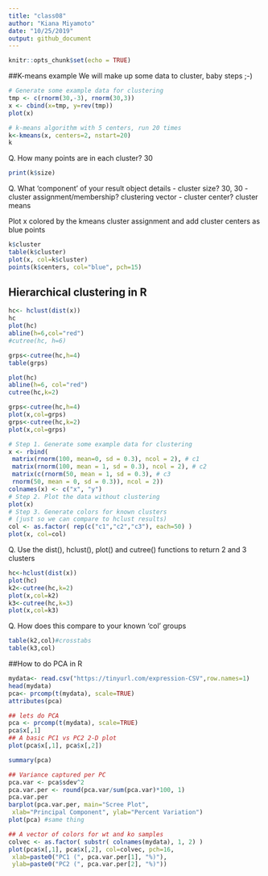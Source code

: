 ```yaml
---
title: "class08"
author: "Kiana Miyamoto"
date: "10/25/2019"
output: github_document
---
```


```r
knitr::opts_chunk$set(echo = TRUE)
```
##K-means example
We will make up some data to cluster, baby steps ;-)
```r
# Generate some example data for clustering
tmp <- c(rnorm(30,-3), rnorm(30,3))
x <- cbind(x=tmp, y=rev(tmp))
plot(x)
```

```r
# k-means algorithm with 5 centers, run 20 times
k<-kmeans(x, centers=2, nstart=20)
k
```

Q. How many points are in each cluster? 30
```r
print(k$size)
```

Q. What ‘component’ of your result object details
 - cluster size? 30, 30
 - cluster assignment/membership? clustering vector
 - cluster center? cluster means
 
 Plot x colored by the kmeans cluster assignment and add cluster centers as blue points
```r
k$cluster
table(k$cluster)
plot(x, col=k$cluster)
points(k$centers, col="blue", pch=15)
```
 
## Hierarchical clustering in R

```r
hc<- hclust(dist(x))
hc
plot(hc)
abline(h=6,col="red")
#cutree(hc, h=6)
```

```r
grps<-cutree(hc,h=4)
table(grps)
```

```r
plot(hc)
abline(h=6, col="red")
cutree(hc,k=2)
```

```r
grps<-cutree(hc,h=4)
plot(x,col=grps)
grps<-cutree(hc,k=2)
plot(x,col=grps)
```


```r
# Step 1. Generate some example data for clustering
x <- rbind(
 matrix(rnorm(100, mean=0, sd = 0.3), ncol = 2), # c1
 matrix(rnorm(100, mean = 1, sd = 0.3), ncol = 2), # c2
 matrix(c(rnorm(50, mean = 1, sd = 0.3), # c3
 rnorm(50, mean = 0, sd = 0.3)), ncol = 2))
colnames(x) <- c("x", "y")
# Step 2. Plot the data without clustering
plot(x)
# Step 3. Generate colors for known clusters
# (just so we can compare to hclust results)
col <- as.factor( rep(c("c1","c2","c3"), each=50) )
plot(x, col=col)
```
Q. Use the dist(), hclust(), plot() and cutree()
 functions to return 2 and 3 clusters
 
```r
hc<-hclust(dist(x))
plot(hc)
k2<-cutree(hc,k=2)
plot(x,col=k2)
k3<-cutree(hc,k=3)
plot(x,col=k3)
```
 
Q. How does this compare to your known 'col' groups
```r
table(k2,col)#crosstabs
table(k3,col)
```

##How to do PCA in R
```r
mydata<- read.csv("https://tinyurl.com/expression-CSV",row.names=1)
head(mydata)
pca<- prcomp(t(mydata), scale=TRUE)
attributes(pca)
```

```r
## lets do PCA
pca <- prcomp(t(mydata), scale=TRUE)
pca$x[,1]
## A basic PC1 vs PC2 2-D plot
plot(pca$x[,1], pca$x[,2]) 

summary(pca)
```

```r
## Variance captured per PC
pca.var <- pca$sdev^2 
pca.var.per <- round(pca.var/sum(pca.var)*100, 1) 
pca.var.per
barplot(pca.var.per, main="Scree Plot",
 xlab="Principal Component", ylab="Percent Variation")
plot(pca) #same thing
```

```r
## A vector of colors for wt and ko samples
colvec <- as.factor( substr( colnames(mydata), 1, 2) )
plot(pca$x[,1], pca$x[,2], col=colvec, pch=16,
 xlab=paste0("PC1 (", pca.var.per[1], "%)"),
 ylab=paste0("PC2 (", pca.var.per[2], "%)")) 
```
